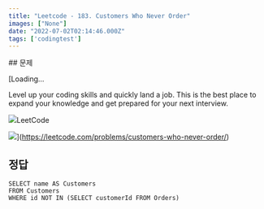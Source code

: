 ```yaml
---
title: "Leetcode - 183. Customers Who Never Order"
images: ["None"]
date: "2022-07-02T02:14:46.000Z"
tags: ['codingtest']
---
```


<TOCInline toc={props.toc} asDisclosure />
## 문제

[Loading...

Level up your coding skills and quickly land a job. This is the best place to expand your knowledge and get prepared for your next interview.

![](https://leetcode.com/favicon-192x192.png)LeetCode

![](https://leetcode.com/static/images/LeetCode_Sharing.png)](https://leetcode.com/problems/customers-who-never-order/)

## 정답

```
SELECT name AS Customers
FROM Customers
WHERE id NOT IN (SELECT customerId FROM Orders)
```
